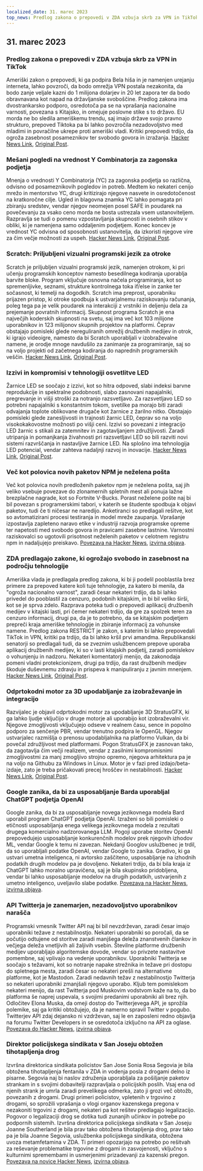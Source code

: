```yaml
---
localized_date: 31. marec 2023
top_news: Predlog zakona o prepovedi v ZDA vzbuja skrb za VPN in TikTok
---
```










<CallToAction />

<Steps>

## 31. marec 2023

### Predlog zakona o prepovedi v ZDA vzbuja skrb za VPN in TikTok

Ameriški zakon o prepovedi, ki ga podpira Bela hiša in je namenjen urejanju interneta, lahko povzroči, da bodo omrežja VPN postala nezakonita, da bodo zanje veljale kazni do 1 milijona dolarjev in 20 let zapora ter da bodo obravnavana kot napad na državljanske svoboščine. Predlog zakona ima dvostrankarsko podporo, osredotoča pa se na vprašanja nacionalne varnosti, povezana s Kitajsko, in omejuje poslovne stike s to državo. EU morda ne bo sledila ameriškemu trendu, saj imajo države svojo pravno strukturo, prepoved Tiktoka pa bi lahko povzročila nezadovoljstvo med mladimi in povračilne ukrepe proti ameriški vladi. Kritiki prepovedi trdijo, da ogroža zasebnost posameznikov ter svobodo govora in izražanja.
[Hacker News Link](http://news.ycombinator.com/item?id=35366955), [Original Post](https://www.youtube.com/watch?v=FWQGA_n5Z4M).

### Mešani pogledi na vrednost Y Combinatorja za zagonska podjetja

Mnenja o vrednosti Y Combinatorja (YC) za zagonska podjetja so različna, odvisno od posameznikovih pogledov in potreb. Medtem ko nekateri cenijo mrežo in mentorstvo YC, drugi kritizirajo njegove nasvete in osredotočenost na kratkoročne cilje. Ugled in blagovna znamka YC lahko pomagata pri zbiranju sredstev, vendar njegov neomejen posel SAFE in poudarek na povečevanju za vsako ceno morda ne bosta ustrezala vsem ustanoviteljem. Razpravlja se tudi o pomenu vzpostavljanja skupnosti in osebnih stikov v obliki, ki je namenjena samo oddaljenim podjetjem. Konec koncev je vrednost YC odvisna od sposobnosti ustanovitelja, da izkoristi njegove vire za čim večje možnosti za uspeh.
[Hacker News Link](http://news.ycombinator.com/item?id=35373019), [Original Post](https://acecreamu.substack.com/p/is-y-combinator-worth-the-money).

### Scratch: Priljubljeni vizualni programski jezik za otroke

Scratch je priljubljen vizualni programski jezik, namenjen otrokom, ki pri učenju programskih konceptov namesto besedilnega kodiranja uporablja barvite bloke. Program vključuje osnovna načela programiranja, kot so spremenljivke, seznami, strukture kontrolnega toka if/else in zanke ter sočasnost, ki temelji na dogodkih. Scratch ima preprost, uporabniku prijazen pristop, ki otroke spodbuja k ustvarjalnemu raziskovanju računanja, poleg tega pa je velik poudarek na interakciji z vrstniki in deljenju dela za prejemanje povratnih informacij. Skupnost programa Scratch je ena največjih koderskih skupnosti na svetu, saj ima več kot 103 milijone uporabnikov in 123 milijonov skupnih projektov na platformi. Čeprav obstajajo pomisleki glede nereguliranih omrežij družbenih medijev in otrok, ki igrajo videoigre, namesto da bi Scratch uporabljali v izobraževalne namene, je orodje mnoge navdušilo za zanimanje za programiranje, saj so na voljo projekti od začetnega kodiranja do naprednih programerskih veščin.
[Hacker News Link](http://news.ycombinator.com/item?id=35373052), [Original Post](https://scratch.mit.edu/about).

### Izzivi in kompromisi v tehnologiji osvetlitve LED

Žarnice LED se soočajo z izzivi, kot so hitra odpoved, slabi indeksi barvne reprodukcije in spektralne podobnosti, slabo zasnovani napajalniki, pregrevanje in višji stroški za notranjo razsvetljavo. Za razsvetljavo LED so potrebni napajalniki s konstantnim tokom, svetilke pa morajo biti zaradi odvajanja toplote oblikovane drugače kot žarnice z žarilno nitko. Obstajajo pomisleki glede zanesljivosti in trajnosti žarnic LED, čeprav so na voljo visokokakovostne možnosti po višji ceni. Izzivi so povezani z integracijo LED žarnic s stikali za zatemnitev in zagotavljanjem združljivosti. Zaradi utripanja in pomanjkanja živahnosti pri razsvetljavi LED so bili razviti novi sistemi razvrščanja in nastavljive žarnice LED. Na splošno ima tehnologija LED potencial, vendar zahteva nadaljnji razvoj in inovacije.
[Hacker News Link](http://news.ycombinator.com/item?id=35371750), [Original Post](https://nymag.com/strategist/article/led-light-bulbs-investigation.html).

### Več kot polovica novih paketov NPM je neželena pošta

Več kot polovica novih predloženih paketov npm je neželena pošta, saj jih veliko vsebuje povezave do zlonamernih spletnih mest ali ponuja lažne brezplačne nagrade, kot so Fortnite V-Bucks. Porast neželene pošte naj bi bil povezan s programerskimi tabori, v katerih se študente spodbuja k objavi paketov, tudi če ti ničesar ne naredijo. Anketiranci so predlagali rešitve, kot so avtomatizirani procesi testiranja in model mreže zaupanja. Vprašanje izpostavlja zapleteno naravo etike v industriji razvoja programske opreme ter napetosti med svobodo govora in pravicami zasebne lastnine. Varnostni raziskovalci so ugotovili prisotnost neželenih paketov v celotnem registru npm in nadaljujejo preiskavo.
[Povezava na Hacker News](http://news.ycombinator.com/item?id=35370728), [izvirna objava](https://blog.sandworm.dev/one-in-two-new-npm-packages-is-seo-spam-right-now).

### ZDA predlagajo zakone, ki ogrožajo svobodo in zasebnost na področju tehnologije

Ameriška vlada je predlagala predlog zakona, ki bi ji podelil pooblastila brez primere za prepoved katere koli tuje tehnologije, za katero bi menila, da "ogroža nacionalno varnost", zaradi česar nekateri trdijo, da bi lahko privedel do pooblastil za cenzuro, podobnih kitajskim, in bi bil veliko širši, kot se je sprva zdelo. Razprava poteka tudi o prepovedi aplikacij družbenih medijev v kitajski lasti, pri čemer nekateri trdijo, da gre za spolzek teren za cenzuro informacij, drugi pa, da je to potrebno, da se kitajskim podjetjem prepreči kraja ameriške tehnologije in zbiranje informacij za vohunske namene. Predlog zakona RESTRICT je zakon, s katerim bi lahko prepovedali TikTok in VPN, kritiki pa trdijo, da bi lahko kršil prvi amandma. Republikanski senatorji so predlagali tudi, da se zveznim uslužbencem prepove uporaba aplikacij družbenih medijev, ki so v lasti kitajskih podjetij, zaradi pomislekov o vohunjenju in nadzoru. Nekateri komentatorji menijo, da zakonodaja pomeni vladni protekcionizem, drugi pa trdijo, da rast družbenih medijev škoduje duševnemu zdravju in prispeva k manipuliranju z javnim mnenjem.
[Hacker News Link](http://news.ycombinator.com/item?id=35369075), [Original Post](https://www.vice.com/en/article/4a3ddb/restrict-act-insanely-broad-ban-tiktok-vpns).

### Odprtokodni motor za 3D upodabljanje za izobraževanje in integracijo

Razvijalec je objavil odprtokodni motor za upodabljanje 3D StratusGFX, ki ga lahko ljudje vključijo v druge motorje ali uporabijo kot izobraževalni vir. Njegove zmogljivosti vključujejo odseve v realnem času, sence in popolno podporo za senčenje PBR, vendar trenutno podpira le OpenGL. Njegov ustvarjalec razmišlja o prenosu upodabljalnika na platformo Vulkan, da bi povečal združljivost med platformami. Pogon StratusGFX je zasnovan tako, da zagotavlja čim večji realizem, vendar z zasilnimi kompromisnimi zmogljivostmi za manj zmogljivo strojno opremo, njegova arhitektura pa je na voljo na Githubu za Windows in Linux. Motor je v fazi pred izdajo/beta-izdaje, zato je treba pričakovati precej hroščev in nestabilnosti.
[Hacker News Link](http://news.ycombinator.com/item?id=35370284), [Original Post](https://github.com/KTStephano/StratusGFX).

### Google zanika, da bi za usposabljanje Barda uporabljal ChatGPT podjetja OpenAI

Google zanika, da bi za usposabljanje novega jezikovnega modela Bard uporabil program ChatGPT podjetja OpenAI. Izraženi so bili pomisleki o etičnosti usposabljanja enega velikega jezikovnega modela z rezultati drugega komercialno nadzorovanega LLM. Pogoji uporabe storitev OpenAI prepovedujejo usposabljanje konkurenčnih modelov prek njegovih izhodov ML, vendar Google k temu ni zavezan. Nekdanji Googlov uslužbenec je trdil, da so uporabljali podatke OpenAI, vendar Google to zanika. Gradivo, ki ga ustvari umetna inteligenca, ni avtorsko zaščiteno, usposabljanje na izhodnih podatkih drugih modelov pa je dovoljeno. Nekateri trdijo, da bi bila kraja iz ChatGPT lahko moralno upravičena, saj je bila skupinsko pridobljena, vendar bi lahko usposabljanje modelov na drugih podatkih, ustvarjenih z umetno inteligenco, uveljavilo slabe podatke.
[Povezava na Hacker News](http://news.ycombinator.com/item?id=35370915), [izvirna objava](https://twitter.com/steventey/status/1641267979399704576).

### API Twitterja je zanemarjen, nezadovoljstvo uporabnikov narašča

Programski vmesnik Twitter API naj bi bil nevzdrževan, zaradi česar imajo uporabniki težave z nestabilnostjo. Nekateri uporabniki so poročali, da se počutijo odtujene od storitve zaradi manjšega deleža znanstvenih člankov in večjega deleža vnetljivih ali žaljivih vsebin. Številne platforme družbenih medijev uporabljajo algoritemske dovode, vendar so privzete nastavitve pomembne, saj vplivajo na vedenje uporabnikov. Uporabniki Twitterja se soočajo s težavami, kot so notranje napake strežnika in težave pri dostopu do spletnega mesta, zaradi česar so nekateri prešli na alternativne platforme, kot je Mastodon. Zaradi nedavnih težav z nestabilnostjo Twitterja so nekateri uporabniki zmanjšali njegovo uporabo. Kljub tem pomislekom nekateri menijo, da rast Twitterja pod Muskovim vodstvom kaže na to, da bo platforma še naprej uspevala, s svojimi predanimi uporabniki ali brez njih. Odločitev Elona Muska, da omeji dostop do Twitterjevega API, je sprožila polemike, saj ga kritiki obtožujejo, da je namerno spravil Twitter v pogubo. Twitterjev API zdaj dejansko ni vzdrževan, saj le en zaposleni redno objavlja na forumu Twitter Developers in se osredotoča izključno na API za oglase.
[Povezava do Hacker News](http://news.ycombinator.com/item?id=35370152), [izvirna objava](https://snarfed.org/the-twitter-api-is-now-effectively-unmaintained).

### Direktor policijskega sindikata v San Joseju obtožen tihotapljenja drog

Izvršna direktorica sindikata policistov San Jose Sonia Rosa Segovia je bila obtožena tihotapljenja fentanila v ZDA in vodenja posla z drogami delno iz pisarne. Segovia naj bi naslov združenja uporabljala za pošiljanje paketov strankam in s svojimi dobavitelji razpravljala o policijskih poslih. Vsaj ena od njenih strank je umrla zaradi prevelikega odmerka, zato ji grozi več obtožb, povezanih z drogami. Drugi primeri policistov, vpletenih v trgovino z drogami, so sprožili vprašanja o vlogi organov kazenskega pregona v nezakoniti trgovini z drogami, nekateri pa kot rešitev predlagajo legalizacijo. Pogovor o legalizaciji drog se dotika tudi zunanjih učinkov in potrebe po podpornih sistemih. Izvršna direktorica policijskega sindikata v San Joseju Joanne Southerland je bila prav tako obtožena tihotapljenja drog, prav tako pa je bila Joanne Segovia, uslužbenka policijskega sindikata, obtožena uvoza metamfetamina v ZDA. Ti primeri opozarjajo na potrebo po rešitvah za reševanje problematike trgovine z drogami in zasvojenosti, vključno s kulturnimi spremembami in usmerjenimi prizadevanji za kazenski pregon.
[Povezava na novice Hacker News](http://news.ycombinator.com/item?id=35376488), [izvirna objava](https://www.washingtonexaminer.com/news/crime/san-jose-police-union-director-smuggle-fentanyl-charge).

</Steps>
